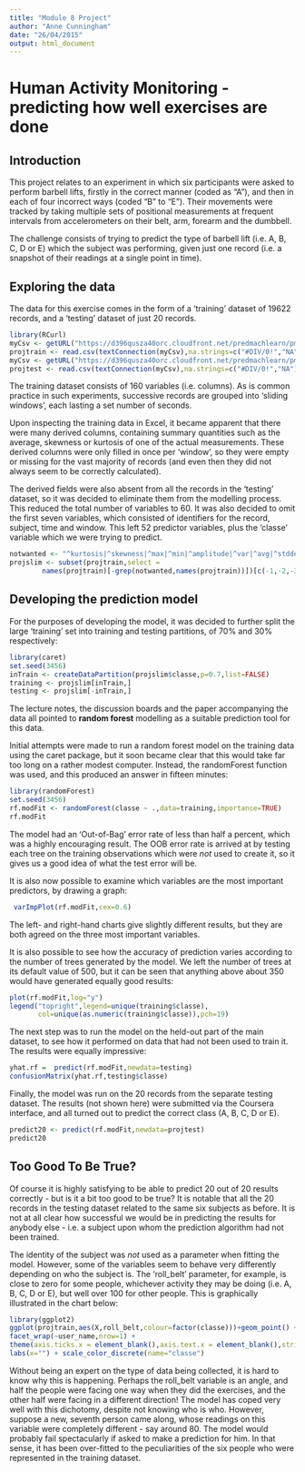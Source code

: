 ```yaml
---
title: "Module 8 Project"
author: "Anne Cunningham"
date: "26/04/2015"
output: html_document
---
```

Human Activity Monitoring - predicting how well exercises are done
==================================================================

## Introduction
This project relates to an experiment in which six participants were asked to perform barbell lifts, firstly in the correct manner (coded as "A"), and then in each of four incorrect ways (coded "B" to "E"). Their movements were tracked by taking multiple sets of positional measurements at frequent intervals from accelerometers on their belt, arm, forearm and the dumbbell. 

The challenge consists of trying to predict the type of barbell lift (i.e. A, B, C, D or E) which the subject was performing, given just one record (i.e. a snapshot of their readings at a single point in time).

## Exploring the data
The data for this exercise comes in the form of a 'training' dataset of 19622 records, and a 'testing' dataset of just 20 records. 
```r
library(RCurl)
myCsv <- getURL("https://d396qusza40orc.cloudfront.net/predmachlearn/pml-training.csv")
projtrain <- read.csv(textConnection(myCsv),na.strings=c("#DIV/0!","NA"))
myCsv <- getURL("https://d396qusza40orc.cloudfront.net/predmachlearn/pml-testing.csv")
projtest <- read.csv(textConnection(myCsv),na.strings=c("#DIV/0!","NA"))
```
The training dataset consists of 160 variables (i.e. columns). As is common practice in such experiments, successive records are grouped into 'sliding windows', each lasting a set number of seconds. 

Upon inspecting the training data in Excel, it became apparent that there were many derived columns, containing summary quantities such as the average, skewness or kurtosis of one of the actual measurements. These derived columns were only filled in once per 'window', so they were empty or missing for the vast majority of records (and even then they did not always seem to be correctly calculated). 

The derived fields were also absent from all the records in the 'testing' dataset, so it was decided to eliminate them from the modelling process. This reduced the total number of variables to 60. It was also decided to omit the first seven variables, which consisted of identifiers for the record, subject, time and window. This left 52 predictor variables, plus the 'classe' variable which we were trying to predict.

```r
notwanted <- "^kurtosis|^skewness|^max|^min|^amplitude|^var|^avg|^stddev"
projslim <- subset(projtrain,select = 
        names(projtrain)[-grep(notwanted,names(projtrain))])[c(-1,-2,-3,-4,-5,-6,-7)]
```
## Developing the prediction model
For the purposes of developing the model, it was decided to further split the large 'training' set into training and testing partitions, of 70% and 30% respectively:
```r
library(caret)
set.seed(3456)
inTrain <- createDataPartition(projslim$classe,p=0.7,list=FALSE)
training <- projslim[inTrain,]
testing <- projslim[-inTrain,]
```
The lecture notes, the discussion boards and the paper accompanying the data all pointed to **random forest** modelling as a suitable prediction tool for this data.

Initial attempts were made to run a random forest model on the training data using the caret package, but it soon became clear that this would take far too long on a rather modest computer. Instead, the randomForest function was used, and this produced an answer in fifteen minutes:
```r
library(randomForest)
set.seed(3456)
rf.modFit <- randomForest(classe ~ .,data=training,importance=TRUE)
rf.modFit
```
The model had an 'Out-of-Bag' error rate of less than half a percent, which was a highly encouraging result. The OOB error rate is arrived at by testing each tree on the training observations which were *not* used to create it, so it gives us a good idea of what the test error will be.

It is also now possible to examine which variables are the most important predictors, by drawing a graph:
```r
 varImpPlot(rf.modFit,cex=0.6)
```

The left- and right-hand charts give slightly different results, but they are both agreed on the three most important variables.

It is also possible to see how the accuracy of prediction varies according to the number of trees generated by the model. We left the number of trees at its default value of 500, but it can be seen that anything above about 350 would have generated equally good results:

```r
plot(rf.modFit,log="y")
legend("topright",legend=unique(training$classe),
       col=unique(as.numeric(training$classe)),pch=19)
```

The next step was to run the model on the held-out part of the main dataset, to see how it performed on data that had not been used to train it. The results were equally impressive:
```r
yhat.rf =  predict(rf.modFit,newdata=testing)
confusionMatrix(yhat.rf,testing$classe)
```
Finally, the model was run on the 20 records from the separate testing dataset. The results (not shown here) were submitted via the Coursera interface, and all turned out to predict the correct class (A, B, C, D or E).
```r
predict20 <- predict(rf.modFit,newdata=projtest)
predict20
```
## Too Good To Be True?
Of course it is highly satisfying to be able to predict 20 out of 20 results correctly - but is it a bit too good to be true? It is notable that all the 20 records in the testing dataset related to the same six subjects as before. It is not at all clear how successful we would be in predicting the results for anybody else - i.e. a subject upon whom the prediction algorithm had not been trained.

The identity of the subject was *not* used as a parameter when fitting the model. However, some of the variables seem to behave very differently depending on who the subject is. The 'roll_belt' parameter, for example, is close to zero for some people, whichever activity they may be doing (i.e. A, B, C, D or E), but well over 100 for other people. This is graphically illustrated in the chart below:
```r
library(ggplot2)
ggplot(projtrain,aes(X,roll_belt,colour=factor(classe)))+geom_point() +
facet_wrap(~user_name,nrow=1) +
theme(axis.ticks.x = element_blank(),axis.text.x = element_blank(),strip.text.x = element_text(size=12)) +
labs(x="") + scale_color_discrete(name="classe")
```

Without being an expert on the type of data being collected, it is hard to know why this is happening. Perhaps the roll_belt variable is an angle, and half the people were facing one way when they did the exercises, and the other half were facing in a different direction! The model has coped very well with this dichotomy, despite not knowing who is who. However, suppose a new, seventh person came along, whose readings on this variable were completely different - say around 80. The model would probably fail spectacularly if asked to make a prediction for him. In that sense, it has been over-fitted to the peculiarities of the six people who were represented in the training dataset.